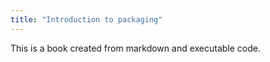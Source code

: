 ```yaml
---
title: "Introduction to packaging"
---
```


This is a book created from markdown and executable code.
